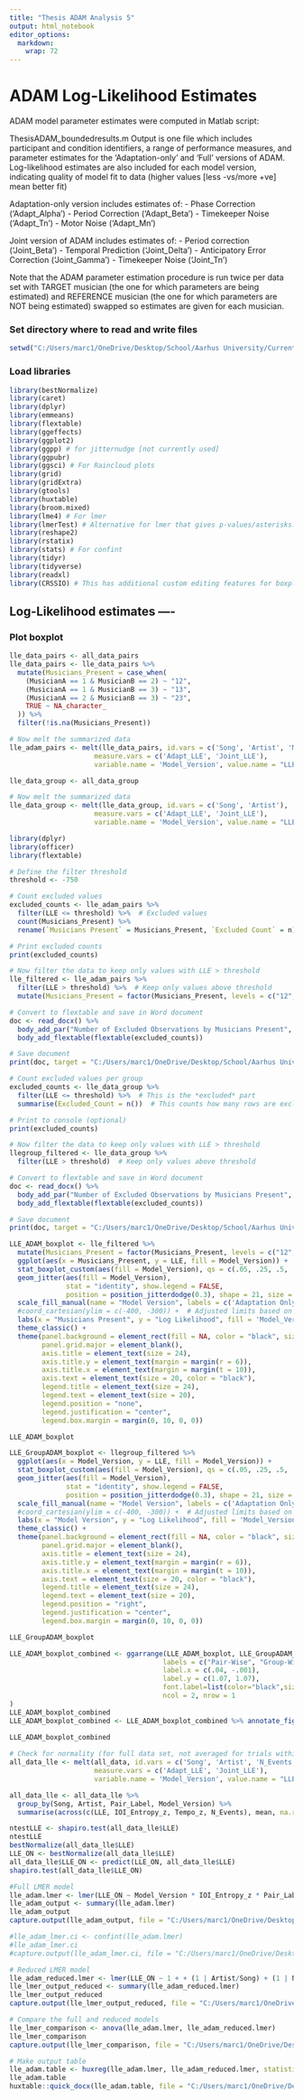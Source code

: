 ---
title: "Thesis ADAM Analysis 5"
output: html_notebook
editor_options: 
  markdown: 
    wrap: 72
---

# ADAM Log-Likelihood Estimates

ADAM model parameter estimates were computed in Matlab script:

ThesisADAM_boundedresults.m Output is one file which includes participant and condition identifiers, a
range of performance measures, and parameter estimates for the
'Adaptation-only' and 'Full' versions of ADAM. Log-likelihood estimates
are also included for each model version, indicating quality of model
fit to data (higher values [less -vs/more +ve] mean better fit)

Adaptation-only version includes estimates of: 
- Phase Correction ('Adapt_Alpha') 
- Period Correction ('Adapt_Beta') 
- Timekeeper Noise ('Adapt_Tn') 
- Motor Noise ('Adapt_Mn')

Joint version of ADAM includes estimates of: 
- Period correction ('Joint_Beta') 
- Temporal Prediction ('Joint_Delta') 
- Anticipatory Error Correction ('Joint_Gamma') 
- Timekeeper Noise ('Joint_Tn')

Note that the ADAM parameter estimation procedure is run twice per data
set with TARGET musician (the one for which parameters are being
estimated) and REFERENCE musician (the one for which parameters are NOT
being estimated) swapped so estimates are given for each musician.

### Set directory where to read and write files

```{r}
setwd("C:/Users/marc1/OneDrive/Desktop/School/Aarhus University/Current Classes/Thesis/Analysis") # NEED TO SET TO CURRENT PATH
```

### Load libraries

```{r}
library(bestNormalize)
library(caret)
library(dplyr)
library(emmeans)
library(flextable)
library(ggeffects)
library(ggplot2)
library(ggpp) # for jitternudge [not currently used]
library(ggpubr)
library(ggsci) # For Raincloud plots
library(grid)
library(gridExtra)
library(gtools)
library(huxtable)
library(broom.mixed)
library(lme4) # For lmer
library(lmerTest) # Alternative for lmer that gives p-values/asterisks. Automatically updates output of lmer (just load here, no need to call below) 
library(reshape2)
library(rstatix)
library(stats) # For confint
library(tidyr)
library(tidyverse)
library(readxl)
library(CRSSIO) # This has additional custom editing features for boxplot
```

## Log-Likelihood estimates ----

### Plot boxplot

```{r}
lle_data_pairs <- all_data_pairs
lle_data_pairs <- lle_data_pairs %>%
  mutate(Musicians_Present = case_when(
    (MusicianA == 1 & MusicianB == 2) ~ "12",
    (MusicianA == 1 & MusicianB == 3) ~ "13",
    (MusicianA == 2 & MusicianB == 3) ~ "23",
    TRUE ~ NA_character_
  )) %>%
  filter(!is.na(Musicians_Present))

# Now melt the summarized data
lle_adam_pairs <- melt(lle_data_pairs, id.vars = c('Song', 'Artist', 'MusicianA', 'MusicianB', 'Musicians_Present'), 
                     measure.vars = c('Adapt_LLE', 'Joint_LLE'), 
                     variable.name = 'Model_Version', value.name = "LLE")
```

```{r}
lle_data_group <- all_data_group

# Now melt the summarized data
lle_data_group <- melt(lle_data_group, id.vars = c('Song', 'Artist'), 
                     measure.vars = c('Adapt_LLE', 'Joint_LLE'), 
                     variable.name = 'Model_Version', value.name = "LLE")
```


```{r}
library(dplyr)
library(officer)
library(flextable)

# Define the filter threshold
threshold <- -750

# Count excluded values
excluded_counts <- lle_adam_pairs %>%
  filter(LLE <= threshold) %>%  # Excluded values
  count(Musicians_Present) %>%
  rename(`Musicians Present` = Musicians_Present, `Excluded Count` = n)

# Print excluded counts
print(excluded_counts)

# Now filter the data to keep only values with LLE > threshold
lle_filtered <- lle_adam_pairs %>%
  filter(LLE > threshold) %>%  # Keep only values above threshold
  mutate(Musicians_Present = factor(Musicians_Present, levels = c("12", "13", "23")))

# Convert to flextable and save in Word document
doc <- read_docx() %>%
  body_add_par("Number of Excluded Observations by Musicians Present", style = "heading 1") %>%
  body_add_flextable(flextable(excluded_counts))

# Save document
print(doc, target = "C:/Users/marc1/OneDrive/Desktop/School/Aarhus University/Current Classes/Thesis/Analysis/Outputs/Script 5/Results/LLE_counts.docx")

# Count excluded values per group
excluded_counts <- lle_data_group %>%
  filter(LLE <= threshold) %>%  # This is the *excluded* part
  summarise(Excluded_Count = n())  # This counts how many rows are excluded

# Print to console (optional)
print(excluded_counts)

# Now filter the data to keep only values with LLE > threshold
llegroup_filtered <- lle_data_group %>%
  filter(LLE > threshold)  # Keep only values above threshold

# Convert to flextable and save in Word document
doc <- read_docx() %>%
  body_add_par("Number of Excluded Observations by Musicians Present", style = "heading 1") %>%
  body_add_flextable(flextable(excluded_counts))

# Save document
print(doc, target = "C:/Users/marc1/OneDrive/Desktop/School/Aarhus University/Current Classes/Thesis/Analysis/Outputs/Script 5/Results/GroupLLE_counts.docx")
```


```{r}
LLE_ADAM_boxplot <- lle_filtered %>%
  mutate(Musicians_Present = factor(Musicians_Present, levels = c("12", "13", "23"))) %>%
  ggplot(aes(x = Musicians_Present, y = LLE, fill = Model_Version)) + 
  stat_boxplot_custom(aes(fill = Model_Version), qs = c(.05, .25, .5, .75, .95), outlier.shape = NA) +
  geom_jitter(aes(fill = Model_Version), 
              stat = "identity", show.legend = FALSE,
              position = position_jitterdodge(0.3), shape = 21, size = 3, color = "black", alpha = 0.5) +
  scale_fill_manual(name = "Model Version", labels = c('Adaptation Only', 'Full ADAM'), values = c('orange', 'royalblue')) +
  #coord_cartesian(ylim = c(-400, -300)) +  # Adjusted limits based on your LLE data
  labs(x = "Musicians Present", y = "Log Likelihood", fill = 'Model_Version') +
  theme_classic() +
  theme(panel.background = element_rect(fill = NA, color = "black", size = 1),
        panel.grid.major = element_blank(),
        axis.title = element_text(size = 24),
        axis.title.y = element_text(margin = margin(r = 6)),
        axis.title.x = element_text(margin = margin(t = 10)),
        axis.text = element_text(size = 20, color = "black"),
        legend.title = element_text(size = 24),
        legend.text = element_text(size = 20),
        legend.position = "none",
        legend.justification = "center",
        legend.box.margin = margin(0, 10, 0, 0))

LLE_ADAM_boxplot
```


```{r}
LLE_GroupADAM_boxplot <- llegroup_filtered %>%
  ggplot(aes(x = Model_Version, y = LLE, fill = Model_Version)) + 
  stat_boxplot_custom(aes(fill = Model_Version), qs = c(.05, .25, .5, .75, .95), outlier.shape = NA) +
  geom_jitter(aes(fill = Model_Version), 
              stat = "identity", show.legend = FALSE,
              position = position_jitterdodge(0.3), shape = 21, size = 3, color = "black", alpha = 0.5) +
  scale_fill_manual(name = "Model Version", labels = c('Adaptation Only', 'Full ADAM'), values = c('orange', 'royalblue')) +
  #coord_cartesian(ylim = c(-400, -300)) +  # Adjusted limits based on your LLE data
  labs(x = "Model Version", y = "Log Likelihood", fill = 'Model_Version') +
  theme_classic() +
  theme(panel.background = element_rect(fill = NA, color = "black", size = 1),
        panel.grid.major = element_blank(),
        axis.title = element_text(size = 24),
        axis.title.y = element_text(margin = margin(r = 6)),
        axis.title.x = element_text(margin = margin(t = 10)),
        axis.text = element_text(size = 20, color = "black"),
        legend.title = element_text(size = 24),
        legend.text = element_text(size = 20),
        legend.position = "right",
        legend.justification = "center",
        legend.box.margin = margin(0, 10, 0, 0))

LLE_GroupADAM_boxplot

LLE_ADAM_boxplot_combined <- ggarrange(LLE_ADAM_boxplot, LLE_GroupADAM_boxplot,  
                                      labels = c("Pair-Wise", "Group-Wise"),
                                      label.x = c(.04, -.001),
                                      label.y = c(1.07, 1.07),
                                      font.label=list(color="black",size=26),
                                      ncol = 2, nrow = 1
)
LLE_ADAM_boxplot_combined
LLE_ADAM_boxplot_combined <- LLE_ADAM_boxplot_combined %>% annotate_figure(top = text_grob("Log-Likelihood Estimates
                                                                                           ", color = "Black", face = "bold", size = 36))
LLE_ADAM_boxplot_combined
```
```{r}
# Check for normality (for full data set, not averaged for trials within pairs)
all_data_lle <- melt(all_data, id.vars = c('Song', 'Artist', 'N_Events', 'Pair_Label', 'IOI_Entropy_z', 'Tempo_z'), 
                     measure.vars = c('Adapt_LLE', 'Joint_LLE'), 
                     variable.name = 'Model_Version', value.name = "LLE")

all_data_lle <- all_data_lle %>%
  group_by(Song, Artist, Pair_Label, Model_Version) %>%
  summarise(across(c(LLE, IOI_Entropy_z, Tempo_z, N_Events), mean, na.rm = TRUE))

ntestLLE <- shapiro.test(all_data_lle$LLE)
ntestLLE
bestNormalize(all_data_lle$LLE)
LLE_ON <- bestNormalize(all_data_lle$LLE)
all_data_lle$LLE_ON <- predict(LLE_ON, all_data_lle$LLE)
shapiro.test(all_data_lle$LLE_ON)
```


```{r}
#Full LMER model
lle_adam.lmer <- lmer(LLE_ON ~ Model_Version * IOI_Entropy_z * Pair_Label * Tempo_z + (1 | Artist/Song) + (1 | N_Events), data = all_data_lle, control = lmerControl(optimizer = "bobyqa"), REML = FALSE)
lle_adam_output <- summary(lle_adam.lmer)
lle_adam_output
capture.output(lle_adam_output, file = "C:/Users/marc1/OneDrive/Desktop/School/Aarhus University/Current Classes/Thesis/Analysis/Outputs/Script 5/Results/lle_adam_LMER_output.txt") # Write output to text file

#lle_adam_lmer.ci <- confint(lle_adam.lmer)
#lle_adam_lmer.ci
#capture.output(lle_adam_lmer.ci, file = "C:/Users/marc1/OneDrive/Desktop/School/Aarhus University/Current Classes/Thesis/Analysis/Outputs/Script #5/lle_adam_lmer_CI.txt") # Write output to text file

# Reduced LMER model
lle_adam_reduced.lmer <- lmer(LLE_ON ~ 1 + + (1 | Artist/Song) + (1 | N_Events), data = all_data_lle, control = lmerControl(optimizer = "bobyqa"), REML = FALSE)
lle_lmer_output_reduced <- summary(lle_adam_reduced.lmer)
lle_lmer_output_reduced
capture.output(lle_lmer_output_reduced, file = "C:/Users/marc1/OneDrive/Desktop/School/Aarhus University/Current Classes/Thesis/Analysis/Outputs/Script 5/lle_lmer_reduced_LMER_output.txt") # Write output to text file

# Compare the full and reduced models
lle_lmer_comparison <- anova(lle_adam.lmer, lle_adam_reduced.lmer)
lle_lmer_comparison
capture.output(lle_lmer_comparison, file = "C:/Users/marc1/OneDrive/Desktop/School/Aarhus University/Current Classes/Thesis/Analysis/Outputs/Script 5/lle_LMER_comparison_output.txt") # Write output to text file

# Make output table
lle_adam.table <- huxreg(lle_adam.lmer, lle_adam_reduced.lmer, statistics = NULL, number_format = 2)
lle_adam.table
huxtable::quick_docx(lle_adam.table, file = "C:/Users/marc1/OneDrive/Desktop/School/Aarhus University/Current Classes/Thesis/Analysis/Outputs/Script 5/lle_adam_table.docx") # Make Word table (not standardized coefficients)
```
